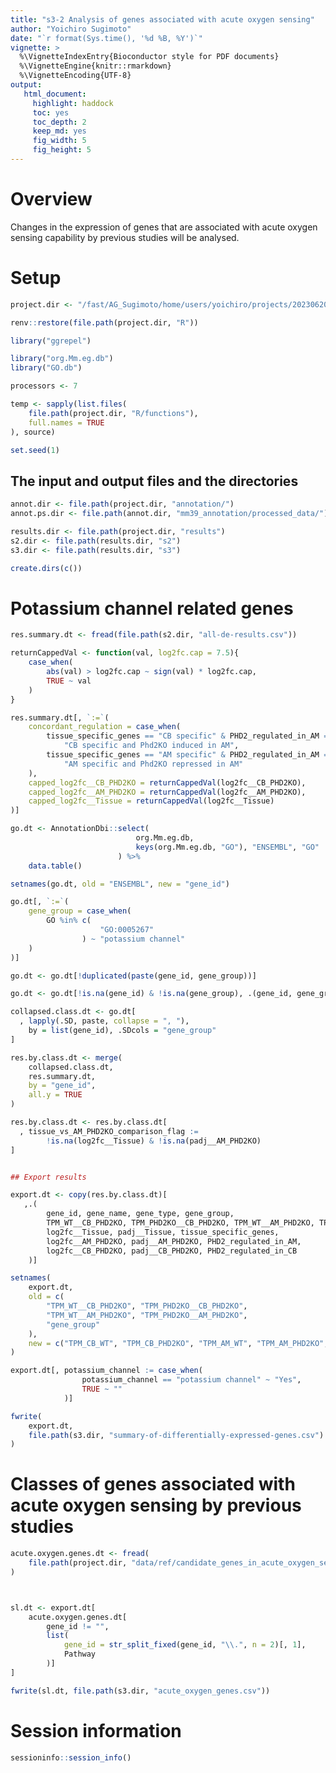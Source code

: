 ```yaml
---
title: "s3-2 Analysis of genes associated with acute oxygen sensing"
author: "Yoichiro Sugimoto"
date: "`r format(Sys.time(), '%d %B, %Y')`"
vignette: >
  %\VignetteIndexEntry{Bioconductor style for PDF documents}
  %\VignetteEngine{knitr::rmarkdown}
  %\VignetteEncoding{UTF-8}
output:
   html_document:
     highlight: haddock
     toc: yes
     toc_depth: 2
     keep_md: yes
     fig_width: 5
     fig_height: 5
---
```


# Overview

Changes in the expression of genes that are associated with acute oxygen sensing capability by previous studies will be analysed.


# Setup


```r

project.dir <- "/fast/AG_Sugimoto/home/users/yoichiro/projects/20230620_Phd2KO_in_AM_and_CB"

renv::restore(file.path(project.dir, "R"))

library("ggrepel")

library("org.Mm.eg.db")
library("GO.db")

processors <- 7

temp <- sapply(list.files(
    file.path(project.dir, "R/functions"),
    full.names = TRUE
), source)

set.seed(1)

```

## The input and output files and the directories

```r

annot.dir <- file.path(project.dir, "annotation/")
annot.ps.dir <- file.path(annot.dir, "mm39_annotation/processed_data/")

results.dir <- file.path(project.dir, "results")
s2.dir <- file.path(results.dir, "s2")
s3.dir <- file.path(results.dir, "s3")

create.dirs(c())

```

# Potassium channel related genes

```r

res.summary.dt <- fread(file.path(s2.dir, "all-de-results.csv"))

returnCappedVal <- function(val, log2fc.cap = 7.5){
    case_when(
        abs(val) > log2fc.cap ~ sign(val) * log2fc.cap,
        TRUE ~ val
    )
}

res.summary.dt[, `:=`(
    concordant_regulation = case_when(
        tissue_specific_genes == "CB specific" & PHD2_regulated_in_AM == "PHD2KO_induced" ~
            "CB specific and Phd2KO induced in AM",
        tissue_specific_genes == "AM specific" & PHD2_regulated_in_AM == "PHD2KO_repressed" ~
            "AM specific and Phd2KO repressed in AM"
    ),
    capped_log2fc__CB_PHD2KO = returnCappedVal(log2fc__CB_PHD2KO),
    capped_log2fc__AM_PHD2KO = returnCappedVal(log2fc__AM_PHD2KO),
    capped_log2fc__Tissue = returnCappedVal(log2fc__Tissue)
)]

go.dt <- AnnotationDbi::select(
                            org.Mm.eg.db,
                            keys(org.Mm.eg.db, "GO"), "ENSEMBL", "GO"
                        ) %>%
    data.table()

setnames(go.dt, old = "ENSEMBL", new = "gene_id")

go.dt[, `:=`(
    gene_group = case_when(
        GO %in% c(
                    "GO:0005267"
                ) ~ "potassium channel"
    )
)]

go.dt <- go.dt[!duplicated(paste(gene_id, gene_group))]

go.dt <- go.dt[!is.na(gene_id) & !is.na(gene_group), .(gene_id, gene_group)]

collapsed.class.dt <- go.dt[
  , lapply(.SD, paste, collapse = ", "),
    by = list(gene_id), .SDcols = "gene_group"
]

res.by.class.dt <- merge(
    collapsed.class.dt,
    res.summary.dt,
    by = "gene_id",
    all.y = TRUE
)

res.by.class.dt <- res.by.class.dt[
  , tissue_vs_AM_PHD2KO_comparison_flag :=
        !is.na(log2fc__Tissue) & !is.na(padj__AM_PHD2KO)
]


## Export results

export.dt <- copy(res.by.class.dt)[
   ,.(
        gene_id, gene_name, gene_type, gene_group,
        TPM_WT__CB_PHD2KO, TPM_PHD2KO__CB_PHD2KO, TPM_WT__AM_PHD2KO, TPM_PHD2KO__AM_PHD2KO,
        log2fc__Tissue, padj__Tissue, tissue_specific_genes,
        log2fc__AM_PHD2KO, padj__AM_PHD2KO, PHD2_regulated_in_AM,
        log2fc__CB_PHD2KO, padj__CB_PHD2KO, PHD2_regulated_in_CB
    )]

setnames(
    export.dt,
    old = c(
        "TPM_WT__CB_PHD2KO", "TPM_PHD2KO__CB_PHD2KO",
        "TPM_WT__AM_PHD2KO", "TPM_PHD2KO__AM_PHD2KO",
        "gene_group"
    ),
    new = c("TPM_CB_WT", "TPM_CB_PHD2KO", "TPM_AM_WT", "TPM_AM_PHD2KO", "potassium_channel")
)

export.dt[, potassium_channel := case_when(
                potassium_channel == "potassium channel" ~ "Yes",
                TRUE ~ ""
            )]

fwrite(
    export.dt,
    file.path(s3.dir, "summary-of-differentially-expressed-genes.csv")
)

```


# Classes of genes associated with acute oxygen sensing by previous studies


```r

acute.oxygen.genes.dt <- fread(
    file.path(project.dir, "data/ref/candidate_genes_in_acute_oxygen_sensing.csv")
)



sl.dt <- export.dt[
    acute.oxygen.genes.dt[
        gene_id != "",
        list(
            gene_id = str_split_fixed(gene_id, "\\.", n = 2)[, 1],
            Pathway                                
        )]
]

fwrite(sl.dt, file.path(s3.dir, "acute_oxygen_genes.csv"))

```



# Session information

```r

sessioninfo::session_info()

```
